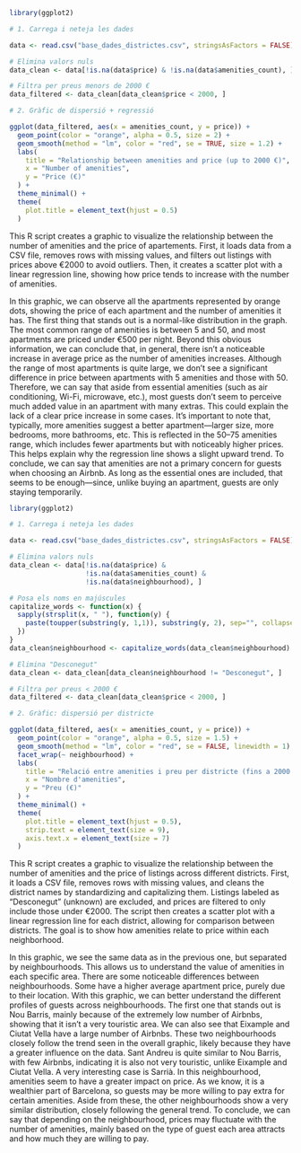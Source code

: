 ```r

library(ggplot2)

# 1. Carrega i neteja les dades

data <- read.csv("base_dades_districtes.csv", stringsAsFactors = FALSE)

# Elimina valors nuls
data_clean <- data[!is.na(data$price) & !is.na(data$amenities_count), ]

# Filtra per preus menors de 2000 €
data_filtered <- data_clean[data_clean$price < 2000, ]

# 2. Gràfic de dispersió + regressió

ggplot(data_filtered, aes(x = amenities_count, y = price)) +
  geom_point(color = "orange", alpha = 0.5, size = 2) +
  geom_smooth(method = "lm", color = "red", se = TRUE, size = 1.2) +
  labs(
    title = "Relationship between amenities and price (up to 2000 €)",
    x = "Number of amenities",
    y = "Price (€)"
  ) +
  theme_minimal() +
  theme(
    plot.title = element_text(hjust = 0.5)
  )
```

This R script creates a graphic to visualize the relationship between the number of amenities and the price of apartements. First, it loads data from a CSV file, removes rows with missing values, and filters out listings with prices above €2000 to avoid outliers. Then, it creates a scatter plot with a linear regression line, showing how price tends to increase with the number of amenities. 

In this graphic, we can observe all the apartments represented by orange dots, showing the price of each apartment and the number of amenities it has. The first thing that stands out is a normal-like distribution in the graph. The most common range of amenities is between 5 and 50, and most apartments are priced under €500 per night.
Beyond this obvious information, we can conclude that, in general, there isn’t a noticeable increase in average price as the number of amenities increases. Although the range of most apartments is quite large, we don’t see a significant difference in price between apartments with 5 amenities and those with 50. Therefore, we can say that aside from essential amenities (such as air conditioning, Wi-Fi, microwave, etc.), most guests don’t seem to perceive much added value in an apartment with many extras. This could explain the lack of a clear price increase in some cases.
It’s important to note that, typically, more amenities suggest a better apartment—larger size, more bedrooms, more bathrooms, etc. This is reflected in the 50–75 amenities range, which includes fewer apartments but with noticeably higher prices. This helps explain why the regression line shows a slight upward trend.
To conclude, we can say that amenities are not a primary concern for guests when choosing an Airbnb. As long as the essential ones are included, that seems to be enough—since, unlike buying an apartment, guests are only staying temporarily.

```r

library(ggplot2)

# 1. Carrega i neteja les dades

data <- read.csv("base_dades_districtes.csv", stringsAsFactors = FALSE)

# Elimina valors nuls
data_clean <- data[!is.na(data$price) &
                   !is.na(data$amenities_count) &
                   !is.na(data$neighbourhood), ]

# Posa els noms en majúscules
capitalize_words <- function(x) {
  sapply(strsplit(x, " "), function(y) {
    paste(toupper(substring(y, 1,1)), substring(y, 2), sep="", collapse=" ")
  })
}
data_clean$neighbourhood <- capitalize_words(data_clean$neighbourhood)

# Elimina "Desconegut"
data_clean <- data_clean[data_clean$neighbourhood != "Desconegut", ]

# Filtra per preus < 2000 €
data_filtered <- data_clean[data_clean$price < 2000, ]

# 2. Gràfic: dispersió per districte

ggplot(data_filtered, aes(x = amenities_count, y = price)) +
  geom_point(color = "orange", alpha = 0.5, size = 1.5) +
  geom_smooth(method = "lm", color = "red", se = FALSE, linewidth = 1) +
  facet_wrap(~ neighbourhood) +
  labs(
    title = "Relació entre amenities i preu per districte (fins a 2000 €)",
    x = "Nombre d'amenities",
    y = "Preu (€)"
  ) +
  theme_minimal() +
  theme(
    plot.title = element_text(hjust = 0.5),
    strip.text = element_text(size = 9),
    axis.text.x = element_text(size = 7)
  )

```

This R script creates a graphic to visualize the relationship between the number of amenities and the price of listings across different districts. First, it loads a CSV file, removes rows with missing values, and cleans the district names by standardizing and capitalizing them. Listings labeled as "Desconegut" (unknown) are excluded, and prices are filtered to only include those under €2000.
The script then creates a scatter plot with a linear regression line for each district, allowing for comparison between districts. The goal is to show how amenities relate to price within each neighborhood.

In this graphic, we see the same data as in the previous one, but separated by neighbourhoods. This allows us to understand the value of amenities in each specific area.
There are some noticeable differences between neighbourhoods. Some have a higher average apartment price, purely due to their location. With this graphic, we can better understand the different profiles of guests across neighbourhoods.
The first one that stands out is Nou Barris, mainly because of the extremely low number of Airbnbs, showing that it isn’t a very touristic area. We can also see that Eixample and Ciutat Vella have a large number of Airbnbs. These two neighbourhoods closely follow the trend seen in the overall graphic, likely because they have a greater influence on the data.
Sant Andreu is quite similar to Nou Barris, with few Airbnbs, indicating it is also not very touristic, unlike Eixample and Ciutat Vella.
A very interesting case is Sarrià. In this neighbourhood, amenities seem to have a greater impact on price. As we know, it is a wealthier part of Barcelona, so guests may be more willing to pay extra for certain amenities.
Aside from these, the other neighbourhoods show a very similar distribution, closely following the general trend.
To conclude, we can say that depending on the neighbourhood, prices may fluctuate with the number of amenities, mainly based on the type of guest each area attracts and how much they are willing to pay.
